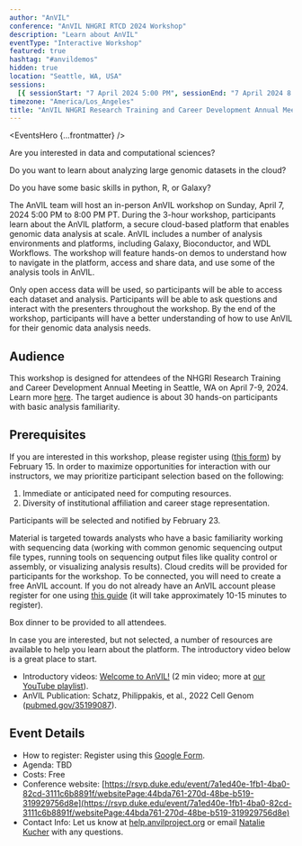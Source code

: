 ```yaml
---
author: "AnVIL"
conference: "AnVIL NHGRI RTCD 2024 Workshop"
description: "Learn about AnVIL"
eventType: "Interactive Workshop"
featured: true
hashtag: "#anvildemos"
hidden: true
location: "Seattle, WA, USA"
sessions:
  [{ sessionStart: "7 April 2024 5:00 PM", sessionEnd: "7 April 2024 8:00 PM" }]
timezone: "America/Los_Angeles"
title: "AnVIL NHGRI Research Training and Career Development Annual Meeting 2024 Workshop"
---
```


<EventsHero {...frontmatter} />

Are you interested in data and computational sciences?

Do you want to learn about analyzing large genomic datasets in the cloud?

Do you have some basic skills in python, R, or Galaxy?

The AnVIL team will host an in-person AnVIL workshop on Sunday, April 7, 2024 5:00 PM to 8:00 PM PT. During the 3-hour workshop, participants learn about the AnVIL platform, a secure cloud-based platform that enables genomic data analysis at scale. AnVIL includes a number of analysis environments and platforms, including Galaxy, Bioconductor, and WDL Workflows. The workshop will feature hands-on demos to understand how to navigate in the platform, access and share data, and use some of the analysis tools in AnVIL.

Only open access data will be used, so participants will be able to access each dataset and analysis. Participants will be able to ask questions and interact with the presenters throughout the workshop. By the end of the workshop, participants will have a better understanding of how to use AnVIL for their genomic data analysis needs.

## Audience

This workshop is designed for attendees of the NHGRI Research Training and Career Development Annual Meeting in Seattle, WA on April 7-9, 2024. Learn more [here](https://rsvp.duke.edu/event/7a1ed40e-1fb1-4ba0-82cd-3111c6b8891f/websitePage:44bda761-270d-48be-b519-319929756d8e). The target audience is about 30 hands-on participants with basic analysis familiarity.

## Prerequisites

If you are interested in this workshop, please register using ([this form](https://bit.ly/rtcd2024-anvil)) by February 15. In order to maximize opportunities for interaction with our instructors, we may prioritize participant selection based on the following:

1. Immediate or anticipated need for computing resources.
2. Diversity of institutional affiliation and career stage representation.

Participants will be selected and notified by February 23.

Material is targeted towards analysts who have a basic familiarity working with sequencing data (working with common genomic sequencing output file types, running tools on sequencing output files like quality control or assembly, or visualizing analysis results). Cloud credits will be provided for participants for the workshop. To be connected, you will need to create a free AnVIL account. If you do not already have an AnVIL account please register for one using [this guide](https://jhudatascience.org/AnVIL_Book_Getting_Started/overview-analysts.html) (it will take approximately 10-15 minutes to register).

Box dinner to be provided to all attendees.

In case you are interested, but not selected, a number of resources are available to help you learn about the platform. The introductory video below is a great place to start.

- Introductory videos: [Welcome to AnVIL!](https://www.youtube.com/watch?v=3YXlF1mbsWI) (2 min video; more at [our YouTube playlist](https://www.youtube.com/@anvilproject1223)).
- AnVIL Publication: Schatz, Philippakis, et al., 2022 Cell Genom ([pubmed.gov/35199087](https://pubmed.ncbi.nlm.nih.gov/35199087/)).

## Event Details

- How to register: Register using this [Google Form](https://forms.gle/LPeoZVAsf8h6gfay7).
- Agenda: TBD
- Costs: Free
- Conference website: [https://rsvp.duke.edu/event/7a1ed40e-1fb1-4ba0-82cd-3111c6b8891f/websitePage:44bda761-270d-48be-b519-319929756d8e](https://rsvp.duke.edu/event/7a1ed40e-1fb1-4ba0-82cd-3111c6b8891f/websitePage:44bda761-270d-48be-b519-319929756d8e)
- Contact Info: Let us know at [help.anvilproject.org](https://help.anvilproject.org/) or email [Natalie Kucher](mailto:nkucher3@jhu.edu) with any questions.
